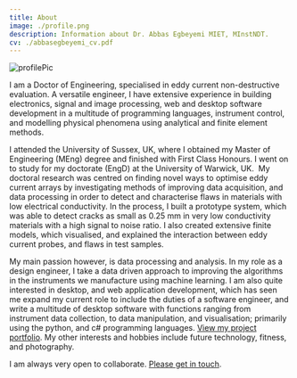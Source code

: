 ```yaml
---
title: About
image: ./profile.png
description: Information about Dr. Abbas Egbeyemi MIET, MInstNDT.
cv: ./abbasegbeyemi_cv.pdf
---
```


![profilePic](./profile.png)

<div className="content-bg">

I am a Doctor of Engineering, specialised in eddy current non-destructive evaluation. A versatile engineer,
I have extensive experience in building electronics,
signal and image processing, web and desktop software development in a multitude of programming languages,
instrument control, and modelling physical phenomena using analytical and finite element methods.

I attended the University of Sussex, UK, where I obtained my Master of Engineering (MEng)
degree and finished with First Class Honours. I went on to study for my doctorate (EngD) at the University of Warwick, UK. 
My doctoral research was centred on finding novel ways to optimise eddy current arrays by
investigating methods of improving data acquisition, and data processing in order to detect
and characterise flaws in materials with low electrical conductivity.
In the process, I built a prototype system, which was able to detect cracks as small as 0.25 mm
in very low conductivity materials with a high signal to noise ratio.
I also created extensive finite models, which visualised, and explained the interaction between eddy current probes,
and flaws in test samples.

My main passion however, is data processing and analysis. In my role as a design engineer,
I take a data driven approach to improving the algorithms in the instruments we manufacture using machine learning.
I am also quite interested in desktop, and web application development, which has seen me expand my current role to
include the duties of a software engineer, and write a multitude of desktop software with functions
ranging from instrument data collection, to data manipulation, and visualisation; primarily using the python,
and c# programming languages. [View my project portfolio](/projects).
My other interests and hobbies include future technology, fitness, and photography.

I am always very open to collaborate. [Please get in touch](/contact).

</div>
